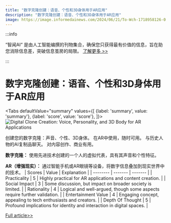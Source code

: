 ```yaml
---
title: "数字克隆创建：语音、个性和3D身体用于AR应用"
description: "数字克隆创建：语音、个性和3D身体用于AR应用"
image: https://image.informedainews.com/2024/06/21/To-Wch-1718958126-0.jpg
---
```



:::info

“智闻AI“ 是由人工智能编撰的刊物集合，确保您只获得最有价值的信息，旨在助您消除信息差，突破信息茧房的局限。  [了解更多 >>](/)

:::

# 数字克隆创建：语音、个性和3D身体用于AR应用


<Tabs
	defaultValue="summary"
	values={[
	{label: 'summary', value: 'summary'},
	{label: 'score', value: 'score'},
]}>
<TabItem value="summary">
<img
  src="https://image.informedainews.com/2024/06/21/To-Wch-1718958126-0.jpg"
  alt="Digital Clone Creation: Voice, Personality, and 3D Body for AR Applications"
/>



创建您的数字克隆：声音、个性、3D身体。
在AR中使用，随时可用。
与历史人物的AI复制品聊天。
对内容创作、商业有用。

**数字克隆：** 使用先进技术创建的一个人的虚拟代表，具有其声音和个性特征。

**AR（增强现实）：** 通过智能手机或AR眼镜等设备，将数字信息叠加到现实世界中的技术。
</TabItem>
<TabItem value="score">
	| Scores     | Value   | Explanation |
	| -------- | ------- | ------- |
	| Practicality  | 5    | Highly practical for AR applications and content creation.    |
	| Social Impact | 3     | Some discussion, but impact on broader society is limited.    |
	| Rationality    | 4    | Logical and well-argued, though some aspects require further validation.    |
	| Entertainment Value    | 4    | Engaging concept, appealing to tech enthusiasts and creators.    |
	| Depth Of Thought    | 5    | Profound implications for identity and interaction in digital spaces.    |
</TabItem>
</Tabs>

[Full article>>](https://www.producthunt.com/posts/eternity-ac)
